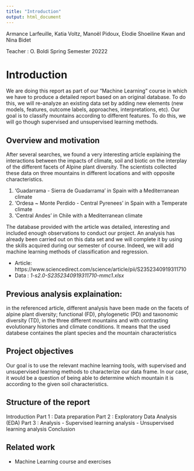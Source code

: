 ```yaml
---
title: "Introduction"
output: html_document
---
```


Armance Larfeuille, Katia Voltz, Manoël Pidoux, Elodie Shoeiline Kwan and Nina Bidet

Teacher : O. Boldi
Spring Semester 20222

# Introduction

We are doing this report as part of our "Machine Learning" course in which we have to produce a detailed report based on an original database. To do this, we will re-analyze an existing data set by adding new elements (new models, features, outcome labels, approaches, interpretations, etc). Our goal is to classify mountains according to different features. To do this, we will go though supervised and unsupervised learning methods.

## Overview and motivation 
After several searches, we found a very interesting article explaining the interactions between the impacts of climate, soil and biotic on the interplay of the different facets of Alpine plant diversity. The scientists collected these data on three mountains in different locations and with opposite characteristics.

1. 'Guadarrama - Sierra de Guadarrama' in Spain with a Mediterranean climate
2. 'Ordesa ~ Monte Perdido - Central Pyrenees' in Spain with a Temperate climate
3. 'Central Andes' in Chile with a Mediterranean climate

The database provided with the article was detailed, interesting and included enough observations to conduct our project. An analysis has already been carried out on this data set and we will complete it by using the skills acquired during our semester of course. Indeed, we will add machine learning methods of classification and regression. 

- Article:  https://www.sciencedirect.com/science/article/pii/S2352340919311710
- Data : *1-s2.0-S2352340919311710-mmc1.xlsx*

## Previous analysis explaination:
in the referenced article, different analysis have been made on the facets of alpine plant diversity; functional (FD), phylogenetic (PD) and taxonomic diversity (TD), in the three different mountains and with contrasting evolutionary histories and climate conditions. It means that the used databese containes the plant species and the mountain characteristics






## Project objectives
Our goal is to use the relevant machine learning tools, with supervised and unsupervised learning methods to characterize our data frame. 
In our case, it would be a question of being able to determine which mountain it is according to the given soil characteristics. 

## Structure of the report

Introduction
Part 1 : Data preparation
Part 2 : Exploratory Data Analysis (EDA)
Part 3 : Analysis
- Supervised learning analysis
- Unsupervised learning analysis
Conclusion 

## Related work
- Machine Learning course and exercises 

